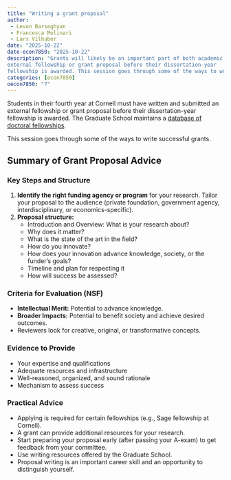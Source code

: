 ```yaml
---
title: "Writing a grant proposal"
author: 
 - Levon Barseghyan
 - Francesca Molinari
 - Lars Vilhuber
date: "2025-10-22"
date-econ7850: "2025-10-22"
description: "Grants will likely be an important part of both academic and some non-academic careers. Students in their fourth year at Cornell must have written and submitted an
external fellowship or grant proposal before their dissertation-year
fellowship is awarded. This session goes through some of the ways to write successful grants."
categories: [econ7850]
oecon7850: "7"
---
```


Students in their fourth year at Cornell must have written and submitted an
external fellowship or grant proposal before their dissertation-year
fellowship is awarded.  The Graduate School maintains a [database of
doctoral fellowships](https://gradschool.cornell.edu/financial-support/fellowships/
external-fellowships/fellowship-resources-and-workshops/).


This session goes through some of the ways to write successful grants.

## Summary of Grant Proposal Advice

### Key Steps and Structure

1. **Identify the right funding agency or program** for your research. Tailor your proposal to the audience (private foundation, government agency, interdisciplinary, or economics-specific).
2. **Proposal structure:**
   - Introduction and Overview: What is your research about?
   - Why does it matter?
   - What is the state of the art in the field?
   - How do you innovate?
   - How does your innovation advance knowledge, society, or the funder's goals?
   - Timeline and plan for respecting it
   - How will success be assessed?

### Criteria for Evaluation (NSF)

- **Intellectual Merit:** Potential to advance knowledge.
- **Broader Impacts:** Potential to benefit society and achieve desired outcomes.
- Reviewers look for creative, original, or transformative concepts.

### Evidence to Provide

- Your expertise and qualifications
- Adequate resources and infrastructure
- Well-reasoned, organized, and sound rationale
- Mechanism to assess success

### Practical Advice

- Applying is required for certain fellowships (e.g., Sage fellowship at Cornell).
- A grant can provide additional resources for your research.
- Start preparing your proposal early (after passing your A-exam) to get feedback from your committee.
- Use writing resources offered by the Graduate School.
- Proposal writing is an important career skill and an opportunity to distinguish yourself.